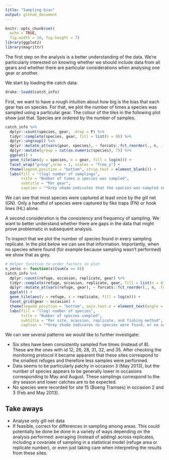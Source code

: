 ```yaml
---
title: "Sampling bias"
output: github_document
---
```


```r
knitr::opts_chunk$set(
  echo = TRUE, 
  fig.width = 10, fig.height = 7)
library(ggplot2)
library(magrittr)
```

The first step on the analysis is a better understanding of the data. 
We're particularly interested on knowing whether we should include data from all gears and whether there are particular considerations when analysing one gear or another.

We start by loading the catch data:

```r
drake::loadd(catch_info)
```

First, we want to have a rough intuition about how big is the bias that each gear has on species. 
For that, we plot the number of times a species was sampled using a particular gear. 
The colour of the tiles in the following plot show just that. 
Species are ordered by the number of samples. 

```r
catch_info %>%
  dplyr::count(species, gear, .drop = F) %>% 
  tidyr::complete(species, gear, fill = list(n = 0)) %>% 
  dplyr::ungroup() %>%
  dplyr::mutate_at(vars(gear, species), ~ forcats::fct_reorder(., n, .fun = sum, .desc = T)) %>%
  dplyr::mutate(group = cut(as.numeric(species), 7)) %>% 
  ggplot() +
  geom_tile(aes(y = species, x = gear, fill = log(n))) +
  facet_wrap("group",nrow = 1, scales = "free_y") +
  theme(legend.position = "bottom", strip.text = element_blank()) +
  labs(fill = "(log) number of samplings", 
       title = "Number of times a species was sampled", 
       subtitle = "Per gear", 
       caption = "*Grey shade indicates that the species was sampled zero times")
```

We can see that most species were captured at least once by the gill net (GN). 
Only a handful of species were captured by fike traps (FN) or hook lines (HL) alone. 

A second consideration is the consistency and frequency of sampling.
We want to better understand whether there are gaps in the data that might prove problematic in subsequent analysis. 

To inspect that we plot the number of species found in every sampling replicate. 
In the plot below we can see that information. 
Importantly, when no species where found (for example because sampling wasn't performed) we show that as grey. 

```r
# Helper function to order factors in plot
n_zeros <- function(x){sum(x == 0)}
catch_info %>%
  dplyr::count(refuge, occasion, replicate, gear) %>%
  tidyr::complete(refuge, occasion, replicate, gear, fill = list(n = 0)) %>%
  dplyr::mutate_at(vars(refuge, gear), ~ forcats::fct_reorder(., n, .fun = n_zeros, .desc = F)) %>%
  ggplot() +
  geom_tile(aes(y = refuge, x = replicate, fill = log(n))) +
  facet_grid(gear ~ occasion) +
  theme(legend.position = "bottom", axis.text.x = element_text(angle = 90)) +
  labs(fill = "(log) number of species", 
       title = "Number of species sampled", 
       subtitle = "Per site, ocassion, replicate, and fishing method",
       caption = "*Grey shade indicares no species were found, or no sampling was performed.")
```

We can see several patterns we would like to further investigate: 

- Six sites have been consistently sampled five times (instead of 8). These are the ones with id 12, 26, 28, 31, 32, and 35. After checking the monitoring protocol it became apparent that these sites correspond to the smallest refuges and therefore less samples were performed.
- Data seems to be particularly patchy in occasion 3 (May 2013), but the number of species appears to be generally lower in occasions corresponding to May and August. These samplings correspond to the dry season and lower catches are to be expected. 
- No species were recorded for site 15 (Boeng Tramses) in occasion 2 and 3 (Feb and May 2013).

## Take aways

* Analyse only gill net data
* If feasible, correct for differences in sampling among areas. This could potentially be done be done in a variety of ways depending on the analysis performed: averaging (instead of adding) across replicates, including a covariate of sampling in a statistical model (refuge area or replicate number), or even just taking care when interpreting the results from these sites. 
